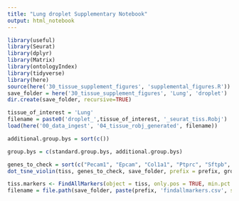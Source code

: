 ```yaml
---
title: "Lung droplet Supplementary Notebook"
output: html_notebook
---
```


```r
library(useful)
library(Seurat)
library(dplyr)
library(Matrix)
library(ontologyIndex)
library(tidyverse)
library(here)
source(here('30_tissue_supplement_figures', 'supplemental_figures.R'))
save_folder = here('30_tissue_supplement_figures', 'Lung', 'droplet')
dir.create(save_folder, recursive=TRUE)

tissue_of_interest = 'Lung'
filename = paste0('droplet_',tissue_of_interest, '_seurat_tiss.Robj')
load(here('00_data_ingest', '04_tissue_robj_generated', filename))

additional.group.bys = sort(c())

group.bys = c(standard.group.bys, additional.group.bys)

genes_to_check = sort(c("Pecam1", "Epcam", "Col1a1", "Ptprc", "Sftpb", "Foxj1", "Ager", "Scgb1a1", "Resp18", "Calca", "Scgb3a2", "Pdpn", "Wnt3a", "Krt5", "Cd8a", "Cd79a", "Klrb1c", "Cd3e", "Csf1r", "Ly6c2", "H2-Aa", "Marco", "Itgax", "Mrc1", "Cd24a", "Cd68", "Cx3cr1", "Cd14", "Itgam", "Cd14", "Cd19", "Ccr2", "Cd200r3"))
dot_tsne_violin(tiss, genes_to_check, save_folder, prefix = prefix, group.bys)
```


```r
tiss.markers <- FindAllMarkers(object = tiss, only.pos = TRUE, min.pct = 0.25, thresh.use = 0.25)
filename = file.path(save_folder, paste(prefix, 'findallmarkers.csv', sep='_'))
```

